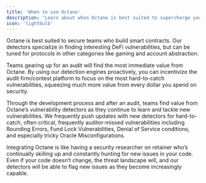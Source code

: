 ```yaml
---
title: 'When to use Octane'
description: 'Learn about when Octane is best suited to supercharge your workflow'
icon: 'lightbulb'
---
```


Octane is best suited to secure teams who build smart contracts. Our detectors specialize in finding interesting DeFi vulnerabilities, but can be tuned for protocols in other categories like gaming and account abstraction.

Teams gearing up for an audit will find the most immediate value from Octane. By using our detection engines proactively, you can incentivize the audit firm/contest platform to focus on the most hard-to-catch vulnerabilities, squeezing much more value from every dollar you spend on security.

Through the development process and after an audit, teams find value from Octane’s vulnerability detectors as they continue to learn and tackle new vulnerabilities. We frequently push updates with new detectors for hard-to-catch, often critical, frequently auditor-missed vulnerabilities including Rounding Errors, Fund Lock Vulnerabilities, Denial of Service conditions, and especially tricky Oracle Misconfigurations.

Integrating Octane is like having a security researcher on retainer who’s continually skilling up and constantly hunting for new issues in your code. Even if your code doesn’t change, the threat landscape will, and our detectors will be able to flag new issues as they become increasingly capable.